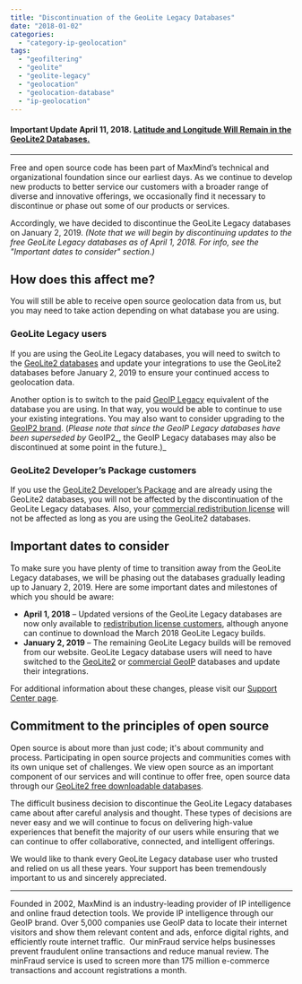 ```yaml
---
title: "Discontinuation of the GeoLite Legacy Databases"
date: "2018-01-02"
categories: 
  - "category-ip-geolocation"
tags: 
  - "geofiltering"
  - "geolite"
  - "geolite-legacy"
  - "geolocation"
  - "geolocation-database"
  - "ip-geolocation"
---
```


#### **Important Update April 11, 2018.** [Latitude and Longitude Will Remain in the GeoLite2 Databases.](https://blog.maxmind.com/2018/04/11/we-are-listening-latitude-and-longitude-will-remain-in-geolite2-databases/)

* * *

Free and open source code has been part of MaxMind’s technical and organizational foundation since our earliest days. As we continue to develop new products to better service our customers with a broader range of diverse and innovative offerings, we occasionally find it necessary to discontinue or phase out some of our products or services.

Accordingly, we have decided to discontinue the GeoLite Legacy databases on January 2, 2019. _(Note that we will begin by discontinuing updates to the free GeoLite Legacy databases as of April 1, 2018. For info, see the "Important dates to consider" section.)_

## **How does this affect me?**

You will still be able to receive open source geolocation data from us, but you may need to take action depending on what database you are using.

### GeoLite Legacy users

If you are using the GeoLite Legacy databases, you will need to switch to the [GeoLite2 databases](https://dev.maxmind.com/geoip/geoip2/geolite2/) and update your integrations to use the GeoLite2 databases before January 2, 2019 to ensure your continued access to geolocation data.

Another option is to switch to the paid [GeoIP Legacy](https://dev.maxmind.com/geoip/legacy/downloadable/) equivalent of the database you are using. In that way, you would be able to continue to use your existing integrations. You may also want to consider upgrading to the [GeoIP2 brand](https://www.maxmind.com/en/geoip2-services-and-databases). (_Please note that since the GeoIP Legacy databases have been superseded by_ GeoIP2_, the GeoIP Legacy databases may also be discontinued at some point in the future.)_

### GeoLite2 Developer’s Package customers

If you use the [GeoLite2 Developer’s Package](https://www.maxmind.com/en/geolite2-developer-package) and are already using the GeoLite2 databases, you will not be affected by the discontinuation of the GeoLite Legacy databases. Also, your [commercial redistribution license](https://www.maxmind.com/en/geolite-commercial-redistribution-license) will not be affected as long as you are using the GeoLite2 databases.

## **Important dates to consider**

To make sure you have plenty of time to transition away from the GeoLite Legacy databases, we will be phasing out the databases gradually leading up to January 2, 2019. Here are some important dates and milestones of which you should be aware:

- **April 1, 2018** – Updated versions of the GeoLite Legacy databases are now only available to [redistribution license customers](https://www.maxmind.com/en/geolite-commercial-redistribution-license), although anyone can continue to download the March 2018 GeoLite Legacy builds.
- **January 2, 2019** – The remaining GeoLite Legacy builds will be removed from our website. GeoLite Legacy database users will need to have switched to the [GeoLite2](https://dev.maxmind.com/geoip/geoip2/geolite2/) or [commercial GeoIP](https://www.maxmind.com/en/geoip2-services-and-databases) databases and update their integrations.

For additional information about these changes, please visit our [Support Center page](https://support.maxmind.com/geolite-legacy-discontinuation-notice/).

## **Commitment to the principles of open source**

Open source is about more than just code; it's about community and process. Participating in open source projects and communities comes with its own unique set of challenges. We view open source as an important component of our services and will continue to offer free, open source data through our [GeoLite2 free downloadable databases](https://dev.maxmind.com/geoip/geoip2/geolite2/).

The difficult business decision to discontinue the GeoLite Legacy databases came about after careful analysis and thought. These types of decisions are never easy and we will continue to focus on delivering high-value experiences that benefit the majority of our users while ensuring that we can continue to offer collaborative, connected, and intelligent offerings.

We would like to thank every GeoLite Legacy database user who trusted and relied on us all these years. Your support has been tremendously important to us and sincerely appreciated.

* * *

Founded in 2002, MaxMind is an industry-leading provider of IP intelligence and online fraud detection tools. We provide IP intelligence through our GeoIP brand. Over 5,000 companies use GeoIP data to locate their internet visitors and show them relevant content and ads, enforce digital rights, and efficiently route internet traffic.  Our minFraud service helps businesses prevent fraudulent online transactions and reduce manual review. The minFraud service is used to screen more than 175 million e-commerce transactions and account registrations a month.
